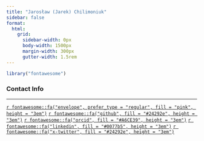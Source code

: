 ```yaml
---
title: "Jarosław (Jarek) Chilimoniuk"
sidebar: false
format:
  html:
    grid:
      sidebar-width: 0px
      body-width: 1500px
      margin-width: 300px
      gutter-width: 1.5rem
---
```


```r
library("fontawesome")
```

### Contact Info {#contact}

------------------------------------------------------------------------

[`r fontawesome::fa("envelope", prefer_type = "regular", fill = "pink", height = "3em")`](mailto:jaroslaw.chilimoniuk@umb.edu.pl)
[`r fontawesome::fa("github", fill = "#24292e", height = "3em")`](https://github.com/jarochi)
[`r fontawesome::fa("orcid", fill = "#A6CE39", height = "3em")`](https://orcid.org/0000-0001-5467-018X)
<!-- [`r fontawesome::fa("facebook", fill = "#304f85", height = "3em")`](https://www.facebook.com/SmFyZWsgQ2hpbGltb25pdWs/) -->
[`r fontawesome::fa("linkedin", fill = "#0077b5", height = "3em")`](https://www.linkedin.com/in/jarosław-chilimoniuk)
<!-- [`r fontawesome::fa("twitter", fill = "#15a7ff", height = "3em")`](https://twitter.com/_jarochi/) -->
[`r fontawesome::fa("x-twitter", fill = "#24292e", height = "3em")`](https://x.com/_jarochi/)
<!-- [`r fontawesome::fa("steam", fill = "#2f4f4f", height = "3em")`]() -->
<!-- [`r fontawesome::fa("playstation", fill = "#4739aa", height = "3em")`]() -->